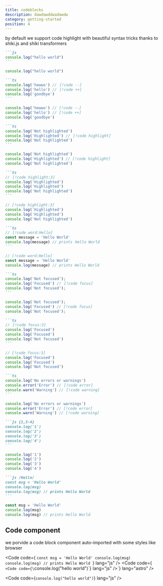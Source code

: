 ```yaml
---
title: codeblocks
description: dawdawddwadawdw 
category: getting-started
position: 4
---
```


by default we support code highlight with beautiful syntax tricks
thanks to shiki.js and shiki transformers 

````md
```js
console.log("hello world")
```
````

```js
console.log("hello world")
```

````md
```ts
console.log('hewwo') //⠀[!code --]
console.log('hello') //⠀[!code ++]
console.log('goodbye')
```
````

```ts
console.log('hewwo') // [!code --]
console.log('hello') // [!code ++]
console.log('goodbye')
```

````md
```ts
console.log('Not highlighted')
console.log('Highlighted') //⠀[!code highlight]
console.log('Not highlighted')
```
````

```ts
console.log('Not highlighted')
console.log('Highlighted') // [!code highlight]
console.log('Not highlighted')
```

````md
```ts
//⠀[!code highlight:3]
console.log('Highlighted')
console.log('Highlighted')
console.log('Not highlighted')
```
````

```ts
// [!code highlight:3]
console.log('Highlighted')
console.log('Highlighted')
console.log('Not highlighted')
```

````md
```ts
//⠀[!code word:Hello]
const message = 'Hello World'
console.log(message) // prints⠀Hello World
```
````

```ts
// [!code word:Hello]
const message = 'Hello World'
console.log(message) // prints Hello World
```

````md
```ts
console.log('Not focused');
console.log('Focused') //⠀[!code focus]
console.log('Not focused');
```
````

```ts
console.log('Not focused');
console.log('Focused') // [!code focus]
console.log('Not focused');
```

````md
```ts
//⠀[!code focus:3]
console.log('Focused')
console.log('Focused')
console.log('Not focused')
```
````

```ts
// [!code focus:3]
console.log('Focused')
console.log('Focused')
console.log('Not focused')
```

````md
```ts
console.log('No errors or warnings')
console.error('Error') //⠀[!code error]
console.warn('Warning') //⠀[!code warning]
```
````

```ts
console.log('No errors or warnings')
console.error('Error') // [!code error]
console.warn('Warning') // [!code warning]
```

````md
```js {1,3-4}
console.log('1')
console.log('2')
console.log('3')
console.log('4')
```
````

```js {1,3-4}
console.log('1')
console.log('2')
console.log('3')
console.log('4')
```

````md
```js /Hello/
const msg = 'Hello World'
console.log(msg)
console.log(msg) // prints Hello World
```
````

```js /Hello/
const msg = 'Hello World'
console.log(msg)
console.log(msg) // prints Hello World
```

## Code component

we porvide a code block component auto-imported with some styles like browser

<Code code={
`const msg = 'Hello World'
console.log(msg)
console.log(msg) // prints Hello World
`} lang="js" />
<Code code={
`<Code code={\`console.log("hello world")\`} lang="js" />`} lang="astro" />

<Code code={`console.log("hello world")`} lang="js" />
